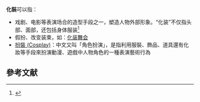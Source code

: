 {{wiktionarypar|化裝}}
'''化裝'''可以指：
*戏剧、电影等表演场合的造型手段之一，塑造人物外部形象。“化装”不仅指头部、面部，还包括身体服装<ref>{{Cite web |url=http://www.hwjyw.com/teacher_hua/200911/t20091104_33281.shtml |title=《“化妆”“化装”有何区别？》中国华文教育网 |access-date=2019-06-24 |archive-date=2019-06-24 |archive-url=https://web.archive.org/web/20190624141037/http://www.hwjyw.com/teacher_hua/200911/t20091104_33281.shtml |dead-url=no }}</ref>
*假扮、改变装束，如：[[化装舞会|化装舞会]]
*[[扮裝|扮裝 (Cosplay)]]：中文又叫「角色扮演」，是指利用服裝、飾品、道具還有化妝等手段來扮演動漫、遊戲中人物角色的一種表演藝術行為

== 參考文献 ==
{{Reflist|30em}}
{{disambig|cat=二字消歧義}}